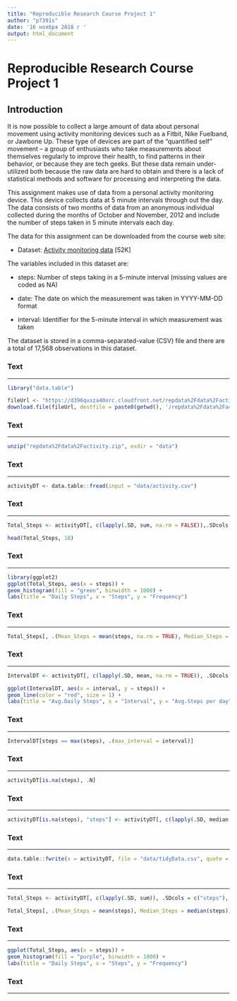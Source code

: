 ```yaml
---
title: "Reproducible Research Course Project 1"
author: "p7391s"
date: '16 ноября 2018 г '
output: html_document
---
```


# Reproducible Research Course Project 1

## Introduction

It is now possible to collect a large amount of data about personal movement using activity monitoring devices such as a Fitbit, Nike Fuelband, or Jawbone Up. These type of devices are part of the “quantified self” movement – a group of enthusiasts who take measurements about themselves regularly to improve their health, to find patterns in their behavior, or because they are tech geeks. But these data remain under-utilized both because the raw data are hard to obtain and there is a lack of statistical methods and software for processing and interpreting the data.

This assignment makes use of data from a personal activity monitoring device. This device collects data at 5 minute intervals through out the day. The data consists of two months of data from an anonymous individual collected during the months of October and November, 2012 and include the number of steps taken in 5 minute intervals each day.

The data for this assignment can be downloaded from the course web site:

* Dataset: [Activity monitoring data](https://d396qusza40orc.cloudfront.net/repdata%2Fdata%2Factivity.zip) [52K]

The variables included in this dataset are:

* steps: Number of steps taking in a 5-minute interval (missing values are coded as NA)

* date: The date on which the measurement was taken in YYYY-MM-DD format

* interval: Identifier for the 5-minute interval in which measurement was taken

The dataset is stored in a comma-separated-value (CSV) file and there are a total of 17,568 observations in this dataset.

### Text

------------------------------------

```r{}
library("data.table")

fileUrl <- "https://d396qusza40orc.cloudfront.net/repdata%2Fdata%2Factivity.zip"
download.file(fileUrl, destfile = paste0(getwd(), '/repdata%2Fdata%2Factivity.zip'), method = "curl")
```
### Text

-------------------------------------

```r
unzip("repdata%2Fdata%2Factivity.zip", exdir = "data")
```

### Text

-------------------------------------

```r
activityDT <- data.table::fread(input = "data/activity.csv")
```

### Text

------------------------------------

```r
Total_Steps <- activityDT[, c(lapply(.SD, sum, na.rm = FALSE)),.SDcols = c("steps"), by = .(date)]

head(Total_Steps, 10)
```

### Text

------------------------------------

```r
library(ggplot2)
ggplot(Total_Steps, aes(x = steps)) +
geom_histogram(fill = "green", binwidth = 1000) +
labs(title = "Daily Steps", x = "Steps", y = "Frequency")
```

### Text

------------------------------------

```r
Total_Steps[, .(Mean_Steps = mean(steps, na.rm = TRUE), Median_Steps = median(steps, na.rm =TRUE))]
```

### Text

-----------------------------------

```r
IntervalDT <- activityDT[, c(lapply(.SD, mean, na.rm = TRUE)), .SDcols = c("steps"), by = .(interval)]

ggplot(IntervalDT, aes(x = interval, y = steps)) +
geom_line(color = "red", size = 1) +
labs(title = "Avg.Daily Steps", x = "Interval", y = "Avg.Steps per day")
```

### Text

-----------------------------------

```r
IntervalDT[steps == max(steps), .(max_interval = interval)]
```

### Text

-----------------------------------

```r
activityDT[is.na(steps), .N]
```

### Text

----------------------------------

```r
activityDT[is.na(steps), "steps"] <- activityDT[, c(lapply(.SD, median, na.rm = TRUE)), .SDcols = c("steps")]
```

### Text

---------------------------------

```r
data.table::fwrite(x = activityDT, file = "data/tidyData.csv", quote = FALSE)
```

### Text

---------------------------------

```r
Total_Steps <- activityDT[, c(lapply(.SD, sum)), .SDcols = c("steps"), by = .(date)]

Total_Steps[, .(Mean_Steps = mean(steps), Median_Steps = median(steps))]
```

### Text

--------------------------------

```r
ggplot(Total_Steps, aes(x = steps)) +
geom_histogram(fill = "purple", binwidth = 1000) +
labs(title = "Daily Steps", x = "Steps", y = "Frequency")
```

### Text

--------------------------------
